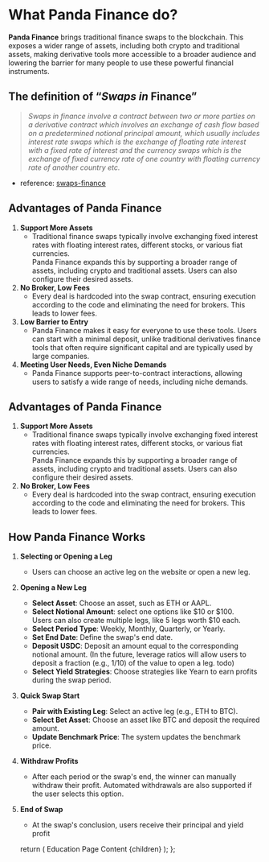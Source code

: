 
# **What Panda Finance do?**

**Panda Finance** brings traditional finance swaps to the blockchain. This exposes a wider range of assets, including
both crypto and traditional assets, making derivative tools more accessible to a broader audience and lowering the
barrier for many people to use these powerful financial instruments.

## **The definition of “_Swaps in_ Finance”**

> _Swaps in finance involve a contract between two or more parties on a derivative contract which involves an exchange
> of cash flow based on a predetermined notional principal amount, which usually includes interest rate swaps which is
> the exchange of floating rate interest with a fixed rate of interest and the currency swaps which is the exchange of
> fixed currency rate of one country with floating currency rate of another country etc._

- reference: [swaps-finance](https://www.wallstreetmojo.com/swaps-finance/)

## **Advantages of Panda Finance**

1. **Support More Assets**
   - Traditional finance swaps typically involve exchanging fixed interest rates with floating interest rates, different
      stocks, or various fiat currencies.  
      Panda Finance expands this by supporting a broader range of assets, including
      crypto and traditional assets. Users can also configure their desired assets.
2. **No Broker, Low Fees**
   - Every deal is hardcoded into the swap contract, ensuring execution according to the code and eliminating the need
      for brokers. This leads to lower fees.
3. **Low Barrier to Entry**
   - Panda Finance makes it easy for everyone to use these tools. Users can start with a minimal deposit, unlike
      traditional derivatives finance tools that often require significant capital and are typically used by large
      companies.
4. **Meeting User Needs, Even Niche Demands**
   - Panda Finance supports peer-to-contract interactions, allowing users to satisfy a wide range of needs, including
      niche demands.  

## **Advantages of Panda Finance**

1. **Support More Assets**
   - Traditional finance swaps typically involve exchanging fixed interest rates with floating interest rates, different
      stocks, or various fiat currencies.  
      Panda Finance expands this by supporting a broader range of assets, including
      crypto and traditional assets. Users can also configure their desired assets.
2. **No Broker, Low Fees**
   - Every deal is hardcoded into the swap contract, ensuring execution according to the code and eliminating the need
      for brokers. This leads to lower fees.

## **How Panda Finance Works**

1. **Selecting or Opening a Leg**
   - Users can choose an active leg on the website or open a new leg.
2. **Opening a New Leg**
   - **Select Asset**: Choose an asset, such as ETH or AAPL.
   - **Select Notional Amount**: select one options like $10 or $100.  
      Users can also create multiple legs, like 5 legs
      worth $10 each.
   - **Select Period Type**: Weekly, Monthly, Quarterly, or Yearly.
   - **Set End Date**: Define the swap's end date.
   - **Deposit USDC**: Deposit an amount equal to the corresponding notional amount. (In the future, leverage ratios
      will allow users to deposit a fraction (e.g., 1/10) of the value to open a leg. todo)
   - **Select Yield Strategies**: Choose strategies like Yearn to earn profits during the swap period.
3. **Quick Swap Start**
   - **Pair with Existing Leg**: Select an active leg (e.g., ETH to BTC).
   - **Select Bet Asset**: Choose an asset like BTC and deposit the required amount.
   - **Update Benchmark Price**: The system updates the benchmark price.
4. **Withdraw Profits**
   - After each period or the swap's end, the winner can manually withdraw their profit. Automated withdrawals are also
      supported if the user selects this option.
5. **End of Swap**
   - At the swap's conclusion, users receive their principal and yield profit

   return (
         <Flex
            alignItems="center"
            justifyContent="center"
            backgroundColor="#364652"
            pt="10vh"
         >
         <Flex direction="column" align="center">
            <Box>
               <Text fontSize="4xl" color="#A1C6EA"> Education Page Content </Text>
            </Box>
            {children}
         </Flex>
         </Flex >
   );
};